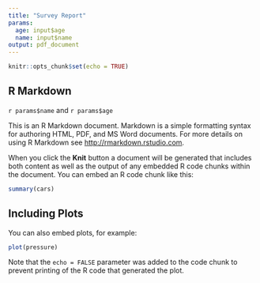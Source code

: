 ```yaml
---
title: "Survey Report"
params:
  age: input$age
  name: input$name
output: pdf_document
---
```


```r
knitr::opts_chunk$set(echo = TRUE)
```

## R Markdown

`r params$name` and `r params$age`

This is an R Markdown document. Markdown is a simple formatting syntax for authoring HTML, PDF, and MS Word documents. For more details on using R Markdown see <http://rmarkdown.rstudio.com>.

When you click the **Knit** button a document will be generated that includes both content as well as the output of any embedded R code chunks within the document. You can embed an R code chunk like this:

```r
summary(cars)
```

## Including Plots

You can also embed plots, for example:

```r
plot(pressure)
```

Note that the `echo = FALSE` parameter was added to the code chunk to prevent printing of the R code that generated the plot.

